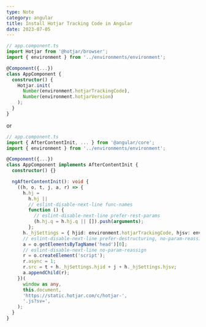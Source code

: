 ```yaml
---
type: Note
category: angular
title: Install Hotjar Tracking Code in Angular
date: 2023-07-05
---
```


```typescript
// app.component.ts
import Hotjar from '@hotjar/browser';
import { environment } from '../environments/environment';

@Component({...})
class AppComponent {
  constructor() {
    Hotjar.init(
      Number(environment.hotjarTrackingCode),
      Number(environment.hotjarVersion)
    );
  }
}
```

or

```typescript
// app.component.ts
import { AfterContentInit, ... } from '@angular/core';
import { environment } from '../environments/environment';

@Component({...})
class AppComponent implements AfterContentInit {
  constructor() {}

  ngAfterContentInit(): void {
    ((h, o, t, j, a, r) => {
      h.hj =
        h.hj ||
        // eslint-disable-next-line func-names
        function () {
          // eslint-disable-next-line prefer-rest-params
          (h.hj.q = h.hj.q || []).push(arguments);
        };
      h._hjSettings = { hjid: environment.hotjarTrackingCode, hjsv: environment.hotjarVersion };
      // eslint-disable-next-line prefer-destructuring, no-param-reassign
      a = o.getElementsByTagName('head')[0];
      // eslint-disable-next-line no-param-reassign
      r = o.createElement('script');
      r.async = 1;
      r.src = t + h._hjSettings.hjid + j + h._hjSettings.hjsv;
      a.appendChild(r);
    })(
      window as any,
      this.document,
      'https://static.hotjar.com/c/hotjar-',
      '.js?sv=',
    );
  }
}
```
